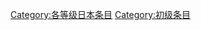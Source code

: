 {{catmore1|[[Wikipedia:日本专题|Wikipedia:日本专题]]}}
{{Articles by Quality|topic=日本|project=日本|format=toc}}
{{emptycat}}

[[Category:各等级日本条目|Category:各等级日本条目]]
[[Category:初级条目|Category:初级条目]]